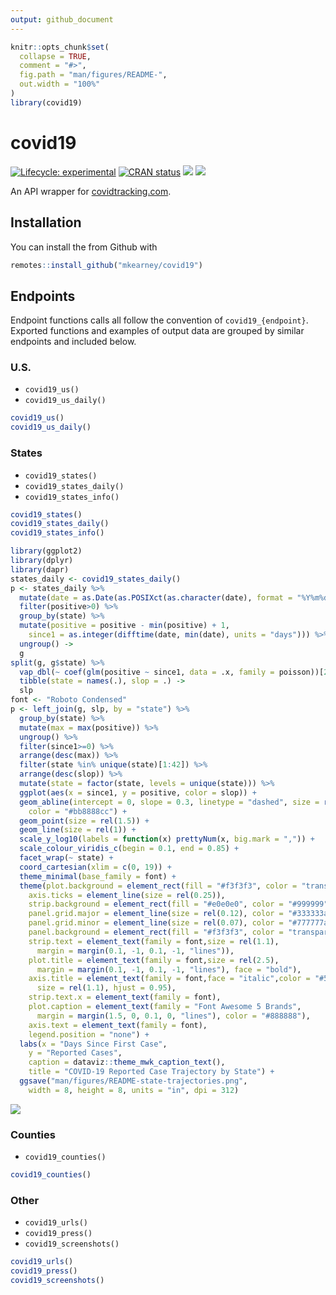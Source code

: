 ```yaml
---
output: github_document
---
```


<!-- README.md is generated from README.Rmd. Please edit that file -->

```r
knitr::opts_chunk$set(
  collapse = TRUE,
  comment = "#>",
  fig.path = "man/figures/README-",
  out.width = "100%"
)
library(covid19)
```

# covid19

<!-- badges: start -->
[![Lifecycle: experimental](https://img.shields.io/badge/lifecycle-experimental-orange.svg)](https://www.tidyverse.org/lifecycle/#experimental)
[![CRAN status](https://www.r-pkg.org/badges/version/covid19)](https://CRAN.R-project.org/package=covid19)
[![](https://img.shields.io/github/last-commit/mkearney/covid19.svg)](https://github.com/mkearney/covid19/commits/master)
[![](https://img.shields.io/badge/devel%20version-0.0.1-greenyellow.svg)](https://github.com/mkearney/covid19)
<!-- badges: end -->

An API wrapper for [covidtracking.com](https://covidtracking.com/api/).

## Installation

You can install the from Github with

``` r
remotes::install_github("mkearney/covid19")
```

## Endpoints

Endpoint functions calls all follow the convention of `covid19_{endpoint}`. 
Exported functions and examples of output data are grouped by similar endpoints 
and included below.

### U.S.
+ `covid19_us()`
+ `covid19_us_daily()`

```r
covid19_us()
covid19_us_daily()
```

### States
+ `covid19_states()`
+ `covid19_states_daily()`
+ `covid19_states_info()`

```r
covid19_states()
covid19_states_daily()
covid19_states_info()
```

```r
library(ggplot2)
library(dplyr)
library(dapr)
states_daily <- covid19_states_daily()
p <- states_daily %>%
  mutate(date = as.Date(as.POSIXct(as.character(date), format = "%Y%m%d"))) %>%
  filter(positive>0) %>%
  group_by(state) %>%
  mutate(positive = positive - min(positive) + 1,
    since1 = as.integer(difftime(date, min(date), units = "days"))) %>%
  ungroup() ->
  g
split(g, g$state) %>%
  vap_dbl(~ coef(glm(positive ~ since1, data = .x, family = poisson))[2]) %>%
  tibble(state = names(.), slop = .) ->
  slp
font <- "Roboto Condensed"
p <- left_join(g, slp, by = "state") %>%
  group_by(state) %>%
  mutate(max = max(positive)) %>%
  ungroup() %>%
  filter(since1>=0) %>%
  arrange(desc(max)) %>%
  filter(state %in% unique(state)[1:42]) %>%
  arrange(desc(slop)) %>%
  mutate(state = factor(state, levels = unique(state))) %>%
  ggplot(aes(x = since1, y = positive, color = slop)) +
  geom_abline(intercept = 0, slope = 0.3, linetype = "dashed", size = rel(0.8),
    color = "#bb8888cc") +
  geom_point(size = rel(1.5)) +
  geom_line(size = rel(1)) +
  scale_y_log10(labels = function(x) prettyNum(x, big.mark = ",")) +
  scale_colour_viridis_c(begin = 0.1, end = 0.85) +
  facet_wrap(~ state) +
  coord_cartesian(xlim = c(0, 19)) +
  theme_minimal(base_family = font) +
  theme(plot.background = element_rect(fill = "#f3f3f3", color = "transparent"),
    axis.ticks = element_line(size = rel(0.25)),
    strip.background = element_rect(fill = "#e0e0e0", color = "#999999"),
    panel.grid.major = element_line(size = rel(0.12), color = "#333333aa"),
    panel.grid.minor = element_line(size = rel(0.07), color = "#777777aa"),
    panel.background = element_rect(fill = "#f3f3f3", color = "transparent"),
    strip.text = element_text(family = font,size = rel(1.1),
      margin = margin(0.1, -1, 0.1, -1, "lines")),
    plot.title = element_text(family = font,size = rel(2.5),
      margin = margin(0.1, -1, 0.1, -1, "lines"), face = "bold"),
    axis.title = element_text(family = font,face = "italic",color = "#555555",
      size = rel(1.1), hjust = 0.95),
    strip.text.x = element_text(family = font),
    plot.caption = element_text(family = "Font Awesome 5 Brands",
      margin = margin(1.5, 0, 0.1, 0, "lines"), color = "#888888"),
    axis.text = element_text(family = font),
    legend.position = "none") +
  labs(x = "Days Since First Case",
    y = "Reported Cases",
    caption = dataviz::theme_mwk_caption_text(),
    title = "COVID-19 Reported Case Trajectory by State") +
  ggsave("man/figures/README-state-trajectories.png",
    width = 8, height = 8, units = "in", dpi = 312)
```

![](man/figures/README-state-trajectories.png)

### Counties
+ `covid19_counties()`

```r
covid19_counties()
```

### Other
+ `covid19_urls()`
+ `covid19_press()`
+ `covid19_screenshots()`

```r
covid19_urls()
covid19_press()
covid19_screenshots()
```
